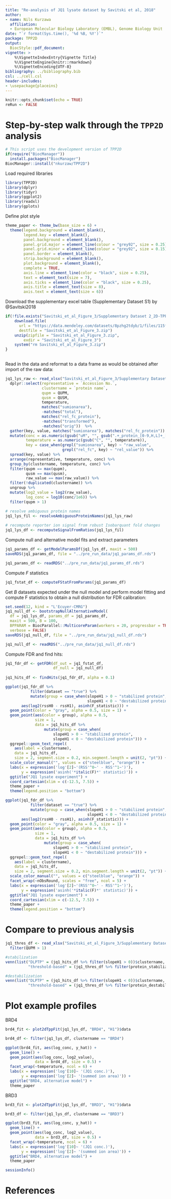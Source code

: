 ```yaml
---
title: "Re-analysis of JQ1 lysate dataset by Savitski et al, 2018"
author:
- name: Nils Kurzawa
  affiliation: 
  - European Molecular Biology Laboratory (EMBL), Genome Biology Unit
date: "`r format(Sys.time(), '%d %B, %Y')`"
package: TPP2D
output:
  BiocStyle::pdf_document:
vignette: >
    %\VignetteIndexEntry{Vignette Title}
    %\VignetteEngine{knitr::rmarkdown}
    %\VignetteEncoding{UTF-8} 
bibliography: ../bibliography.bib
csl: ../cell.csl
header-includes: 
- \usepackage{placeins}
---
```


```r
knitr::opts_chunk$set(echo = TRUE)
reRun <- FALSE
```

# Step-by-step walk through the `TPP2D` analysis

```r
# This script uses the development version of TPP2D
if(require("BiocManager"))
  install.packages("BiocManager")
BiocManager::install("nkurzaw/TPP2D")
```

Load required libraries

```r
library(TPP2D)
library(dplyr)
library(tidyr)
library(ggplot2)
library(readxl)
library(gplots)
```

Define plot style
```r
theme_paper <- theme_bw(base_size = 6) +
  theme(legend.background = element_blank(), 
        legend.key = element_blank(), 
        panel.background = element_blank(), 
        panel.grid.major = element_line(colour = "grey92", size = 0.25),
        panel.grid.minor = element_line(colour = "grey92", size = 0.15),
        panel.border = element_blank(), 
        strip.background = element_blank(), 
        plot.background = element_blank(), 
        complete = TRUE,
        axis.line = element_line(color = "black", size = 0.25),
        text = element_text(size = 7),
        axis.ticks = element_line(color = "black", size = 0.25),
        axis.title = element_text(size = 8),
        axis.text = element_text(size = 6))
```

Download the supplementary excel table (Supplementary Dataset S1) by @Savitski2018

```r
if(!file.exists("Savitski_et_al_Figure_3/Supplementary Dataset 2_2D-TPP.xlsx")){
    download.file(
      url = "https://data.mendeley.com/datasets/8pzhg2tdyb/1/files/115f60c9-01d1-4213-9abb-aa095d70a626/Savitski%20et%20al%20Figure%203.zip?dl=1",
      destfile = "Savitski_et_al_Figure_3.zip") 
    unzip(zipfile = "Savitski_et_al_Figure_3.zip", 
        exdir = "Savitski_et_al_Figure_3")
    system("rm Savitski_et_al_Figure_3.zip")
}
  
```


Read in the data and reformat to a data frame as would be obtained after import of the raw data:

```r
jq1_lys_raw <- read_xlsx("Savitski_et_al_Figure_3/Supplementary Dataset 2_2D-TPP.xlsx", sheet = 3, skip = 1) %>% 
  dplyr::select(representative = `Accession No.`,
                clustername = `protein name`,
                qupm = QUPM,
                qusm = QUSM,
                temperature,
                matches("sumionarea"),
                -matches("total"),
                matches("rel_fc_protein"),
                -matches("transformed"),
                -matches("orig"))  %>% 
  gather(key, value, matches("sumionarea"), matches("rel_fc_protein")) %>% 
  mutate(conc = as.numeric(gsub("uM", "", gsub(".+_protein_[0-9,H,L]+_[0-9,H,L]+_", "", key))),
         temperature = as.numeric(gsub("C", "", temperature)),
         key = case_when(grepl("sumionarea", key) ~ "raw_value",
                         grepl("rel_fc", key) ~ "rel_value")) %>% 
  spread(key, value) %>% 
  arrange(representative, temperature, conc) %>% 
  group_by(clustername, temperature, conc) %>% 
  filter(qupm == max(qupm), 
         qusm == max(qusm), 
         raw_value == max(raw_value)) %>% 
  filter(!duplicated(clustername)) %>% 
  ungroup %>% 
  mutate(log2_value = log2(raw_value),
         log_conc = log10(conc/1e6)) %>% 
  filter(qupm > 1)

# resolve ambiguous protein names
jq1_lys_fil <- resolveAmbiguousProteinNames(jq1_lys_raw)
  
# recompute reporter ion signal from robust Isobarquant fold changes
jq1_lys_df <- recomputeSignalFromRatios(jq1_lys_fil)
```

Compute null and alternative model fits and extract parameters
```r
jq1_params_df <- getModelParamsDf(jq1_lys_df, maxit = 500)
saveRDS(jq1_params_df, file = "../pre_run_data/jq1_params_df.rds")
```

```r
jq1_params_df <- readRDS("../pre_run_data/jq1_params_df.rds")
```

Compute *F* statistics
```r
jq1_fstat_df <- computeFStatFromParams(jq1_params_df)
```

Get $B$ datasets expected under the null model and perform model fitting and compute F statistics to obtain a null distribution for FDR calibration:
```r
set.seed(12, kind = "L'Ecuyer-CMRG")
jq1_null_df <- bootstrapNullAlternativeModel(
  df = jq1_lys_df, params_df = jq1_params_df, 
  maxit = 500, B = 100,
  BPPARAM = BiocParallel::MulticoreParam(workers = 20, progressbar = TRUE),
  verbose = FALSE)
saveRDS(jq1_null_df, file = "../pre_run_data/jq1_null_df.rds")
```

```r
jq1_null_df <- readRDS("../pre_run_data/jq1_null_df.rds")
```

Compute FDR and find hits:

```r
jq1_fdr_df <- getFDR(df_out = jq1_fstat_df,
                     df_null = jq1_null_df)
  
jq1_hits_df <- findHits(jq1_fdr_df, alpha = 0.1)
```

```r
ggplot(jq1_fdr_df %>% 
           filter(dataset == "true") %>% 
           mutate(group = case_when(slopeH1 > 0 ~ "stabilized protein",
                                    slopeH1 < 0 ~ "destabilized protein")), 
       aes(log2(rssH0 - rssH1), asinh(F_statistic))) +
  geom_point(color = "gray", alpha = 0.5, size = 1) + 
  geom_point(aes(color = group), alpha = 0.5, 
             size = 1,
             data = jq1_hits_df %>% 
                 mutate(group = case_when(
                     slopeH1 > 0 ~ "stabilized protein",
                     slopeH1 < 0 ~ "destabilized protein"))) + 
  ggrepel::geom_text_repel(
    aes(label = clustername),
    data = jq1_hits_df, 
    size = 2, segment.size = 0.2, min.segment.length = unit(2, "pt")) +
  scale_color_manual("", values = c("steelblue", "orange")) +
  labs(x = expression('log'[2]~'(RSS'^0~' - RSS'^1~')'),
       y = expression('asinh('*italic(F)*' statistic)')) +
  ggtitle("JQ1 lysate experiment") +
  coord_cartesian(xlim = c(-12.5, 7.5)) +
  theme_paper +
  theme(legend.position = "bottom")
```


```r
ggplot(jq1_fdr_df %>% 
           filter(dataset == "true") %>% 
           mutate(group = case_when(slopeH1 > 0 ~ "stabilized protein",
                                    slopeH1 < 0 ~ "destabilized protein")), 
       aes(log2(rssH0 - rssH1), asinh(F_statistic))) +
  geom_point(color = "gray", alpha = 0.5, size = 1) + 
  geom_point(aes(color = group), alpha = 0.5, 
             size = 1,
             data = jq1_hits_df %>% 
                 mutate(group = case_when(
                     slopeH1 > 0 ~ "stabilized protein",
                     slopeH1 < 0 ~ "destabilized protein"))) + 
  ggrepel::geom_text_repel(
    aes(label = clustername),
    data = jq1_hits_df, 
    size = 2, segment.size = 0.2, min.segment.length = unit(2, "pt")) +
  scale_color_manual("", values = c("steelblue", "orange")) +
  facet_wrap(~nObsRound, scales = "free", ncol = 5) +
  labs(x = expression('log'[2]~'(RSS'^0~' - RSS'^1~')'),
       y = expression('asinh('*italic(F)*' statistic)')) +
  ggtitle("JQ1 lysate experiment") +
  coord_cartesian(xlim = c(-12.5, 7.5)) +
  theme_paper +
  theme(legend.position = "bottom")

```

# Compare to previous analysis

```r
jq1_thres_df <- read_xlsx("Savitski_et_al_Figure_3/Supplementary Dataset 2_2D-TPP.xlsx", sheet = 3, skip = 1) %>% 
  filter(QUPM > 1)

#stabilization
venn(list("DLPTP" = (jq1_hits_df %>% filter(slopeH1 > 0))$clustername,
          "threshold-based" = (jq1_thres_df %>% filter(protein_stabilized_neighb_temp_good_curves_count > 1) %>% filter(!duplicated(`protein name`)))$`protein name`))

```

```r
#destabilization
venn(list("DLPTP" = (jq1_hits_df %>% filter(slopeH1 < 0))$clustername,
          "threshold-based" = (jq1_thres_df %>% filter(protein_destabilized_neighb_temp_good_curves_count > 1) %>% filter(!duplicated(`protein name`)))$`protein name`))
```

# Plot example profiles

BRD4

```r
brd4_fit <- plot2dTppFit(jq1_lys_df, "BRD4", "H1")$data

brd4_df <- filter(jq1_lys_df, clustername == "BRD4")

ggplot(brd4_fit, aes(log_conc, y_hat)) +
  geom_line() +
  geom_point(aes(log_conc, log2_value), 
             data = brd4_df, size = 0.5) +
  facet_wrap(~temperature, ncol = 6) +
  labs(x = expression('log'[10]~ '(JQ1 conc.)'),
       y = expression('log'[2]~ '(summed ion area)')) +
  ggtitle("BRD4, alternative model") +
  theme_paper
```

BRD3

```r
brd3_fit <- plot2dTppFit(jq1_lys_df, "BRD3", "H1")$data

brd3_df <- filter(jq1_lys_df, clustername == "BRD3")

ggplot(brd3_fit, aes(log_conc, y_hat)) +
  geom_line() +
  geom_point(aes(log_conc, log2_value), 
             data = brd3_df, size = 0.5) +
  facet_wrap(~temperature, ncol = 6) +
  labs(x = expression('log'[10]~ '(JQ1 conc.)'),
       y = expression('log'[2]~ '(summed ion area)')) +
  ggtitle("BRD4, alternative model") +
  theme_paper
```

```r
sessionInfo()
```


# References
